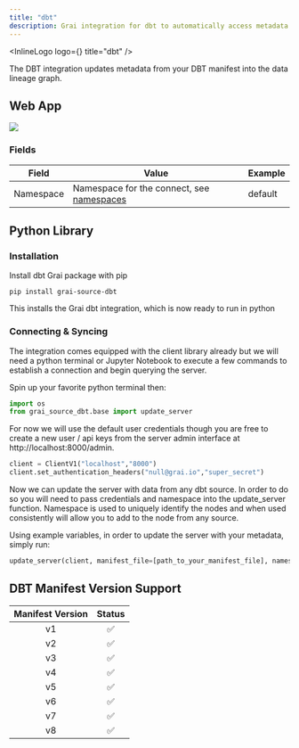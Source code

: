 ```yaml
---
title: "dbt"
description: Grai integration for dbt to automatically access metadata.
---
```



<InlineLogo logo={<DbtLogoIcon />} title="dbt" />

The DBT integration updates metadata from your DBT manifest into the data lineage graph.

## Web App

<Image src="/images/docs/core/integrations/dbt.png" height={600} width={1200} />

### Fields

| Field     | Value                                                                 | Example |
| --------- | --------------------------------------------------------------------- | ------- |
| Namespace | Namespace for the connect, see [namespaces](/concepts/namespace) | default |

## Python Library

### Installation

Install dbt Grai package with pip

```shell copy
pip install grai-source-dbt
```

This installs the Grai dbt integration, which is now ready to run in python

### Connecting & Syncing

The integration comes equipped with the client library already but we will need a python terminal or Jupyter Notebook to execute a few commands to establish a connection and begin querying the server.

Spin up your favorite python terminal then:

```python copy
import os
from grai_source_dbt.base import update_server
```

For now we will use the default user credentials though you are free to create a new user / api keys from the server admin interface at http://localhost:8000/admin.

```python copy
client = ClientV1("localhost","8000")
client.set_authentication_headers("null@grai.io","super_secret")
```

Now we can update the server with data from any dbt source. In order to do so you will need to pass credentials and namespace into the update_server function. Namespace is used to uniquely identify the nodes and when used consistently will allow you to add to the node from any source.

Using example variables, in order to update the server with your metadata, simply run:

```python copy
update_server(client, manifest_file=[path_to_your_manifest_file], namespace=[your_namespace])
```

## DBT Manifest Version Support

| Manifest Version | Status |
| :--------------: | :----: |
|        v1        |   ✅   |
|        v2        |   ✅   |
|        v3        |   ✅   |
|        v4        |   ✅   |
|        v5        |   ✅   |
|        v6        |   ✅   |
|        v7        |   ✅   |
|        v8        |   ✅   |
